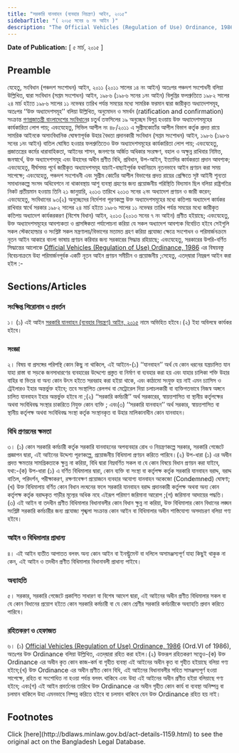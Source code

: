 ```yaml
---
title: "সরকারি যানবাহন (ব্যবহার নিয়ন্ত্রণ) আইন, ২০১৫"
sidebarTitle: "( ২০১৫ সনের ৬ নং আইন )"
description: "The Official Vehicles (Regulation of Use) Ordinance, 1986 রহিতক্রমে সরকারি যানবাহনের ব্যবহার নিয়ন্ত্রণকল্পে বিধান প্রণয়নের উদ্দেশ্যে প্রণীত আইন"
---
```


**Date of Publication:** [ ৫ মার্চ, ২০১৫ ]

## Preamble

যেহেতু, সংবিধান (পঞ্চদশ সংশোধন) আইন, ২০১১ (২০১১ সালের ১৪ নং আইন) অতঃপর পঞ্চদশ সংশোধনী বলিয়া উল্লিখিত, দ্বারা সংবিধান (সপ্তম সংশোধন) আইন, ১৯৮৬ (১৯৮৬ সনের ১নং আইন) বিলুপ্তির ফলশ্রুতিতে ১৯৮২ সালের ২৪ মার্চ হইতে ১৯৮৬ সালের ১১ নভেম্বর তারিখ পর্যন্ত সময়ের মধ্যে সামরিক ফরমান দ্বারা জারীকৃত অধ্যাদেশসমূহ, অতঃপর ‘‘উক্ত অধ্যাদেশসমূহ’’ বলিয়া উল্লিখিত, অনুমোদন ও সমর্থন (ratification and confirmation) সংক্রান্ত [গণপ্রজাতন্ত্রী বাংলাদেশের সংবিধান](/act-957.html "গণপ্রজাতন্ত্রী বাংলাদেশের সংবিধান")ের চতুর্থ তফসিলের ১৯ অনুচ্ছেদ বিলুপ্ত হওয়ায় উক্ত অধ্যাদেশসমূহের কার্যকারিতা লোপ পায়; এবংযেহেতু, সিভিল আপীল নং ৪৮/২০১১ এ সুপ্রীমকোর্টের আপীল বিভাগ কর্তৃক প্রদত্ত রায়ে সামরিক আইনকে অসাংবিধানিক ঘোষণাপূর্বক উহার বৈধতা প্রদানকারী সংবিধান (সপ্তম সংশোধন) আইন, ১৯৮৬ (১৯৮৬ সনের ১নং আইন) বাতিল ঘোষিত হওয়ার ফলশ্রুতিতেও উক্ত অধ্যাদেশসমূহের কার্যকারিতা লোপ পায়; এবংযেহেতু, প্রজাতন্ত্রের কর্মের ধারাবাহিকতা, আইনের শাসন, জনগণের অর্জিত অধিকার সংরক্ষণ, বহাল ও অক্ষুন্ন রাখিবার নিমিত্ত, জনস্বার্থে, উক্ত অধ্যাদেশসমূহ এবং উহাদের অধীন প্রণীত বিধি, প্রবিধান, উপ-আইন, ইত্যাদির কার্যকরতা প্রদান আবশ্যক; এবংযেহেতু, দীর্ঘসময় পূর্বে জারীকৃত অধ্যাদেশসমূহ যাচাই-বাছাইপূর্বক যথানিয়মে নূতনভাবে আইন প্রণয়ন করা সময় সাপেক্ষে; এবংযেহেতু, পঞ্চদশ সংশোধনী এবং সুপ্রীম কোর্টের আপীল বিভাগের প্রদত্ত রায়ের প্রেক্ষিতে সৃষ্ট আইনী শূন্যতা সমাধানকল্পে সংসদ অধিবেশনে না থাকাবস্থায় আশু ব্যবস্থা গ্রহণের জন্য প্রয়োজনীয় পরিস্থিতি বিদ্যমান ছিল বলিয়া রাষ্ট্রপতির নিকট প্রতীয়মান হওয়ায় তিনি ২১ জানুয়ারি, ২০১৩ তারিখে ২০১৩ সনের ২নং অধ্যাদেশ প্রণয়ন ও জারী করেন; এবংযেহেতু, সংবিধানের ৯৩(২) অনুচ্ছেদের নির্দেশনা পূরণকল্পে উক্ত অধ্যাদেশসমূহের মধ্যে কতিপয় অধ্যাদেশ কার্যকর রাখিবার স্বার্থে সরকার ১৯৮২ সালের ২৪ মার্চ হইতে ১৯৮৬ সালের ১১ নভেম্বর তারিখ পর্যন্ত সময়ের মধ্যে জারীকৃত কতিপয় অধ্যাদেশ কার্যকরকরণ (বিশেষ বিধান) আইন, ২০১৩ (২০১৩ সনের ৭ নং আইন) প্রণীত হইয়াছে; এবংযেহেতু, উক্ত অধ্যাদেশসমূহের আবশ্যকতা ও প্রাসঙ্গিকতা পর্যালোচনা করিয়া যে সকল অধ্যাদেশ আবশ্যক বিবেচিত হইবে সেইগুলি সকল স্টেকহোল্ডার ও সংশ্লিষ্ট সকল মন্ত্রণালয়/বিভাগের মতামত গ্রহণ করিয়া প্রযোজ্য ক্ষেত্রে সংশোধন ও পরিমার্জনক্রমে নূতন আইন আকারে বাংলা ভাষায় প্রণয়ন করিবার জন্য সরকারের সিদ্ধান্ত রহিয়াছে; এবংযেহেতু, সরকারের উপরি-বর্ণিত সিদ্ধান্তের আলোকে [Official Vehicles (Regulation of Use) Ordinance, 1986](/laws/volume-26/act-695 "Official Vehicles (Regulation of Use) Ordinance, 1986") এর বিষয়বস্তু বিবেচনাক্রমে উহা পরিমার্জনপূর্বক একটি নূতন আইন প্রণয়ন সমীচীন ও প্রয়োজনীয় ;সেহেতু, এতদ্‌দ্বারা নিম্নরূপ আইন করা হইল :-

## Sections/Articles

### সংক্ষিপ্ত শিরোনাম ও প্রবর্তন

১। (১) এই আইন [সরকারি যানবাহন (ব্যবহার নিয়ন্ত্রণ) আইন, ২০১৫](/laws/volume-45/act-1159 "সরকারি যানবাহন (ব্যবহার নিয়ন্ত্রণ) আইন, ২০১৫") নামে অভিহিত হইবে।(২) ইহা অবিলম্বে কার্যকর হইবে।

### সংজ্ঞা

২। বিষয় বা প্রসঙ্গের পরিপন্থি কোন কিছু না থাকিলে, এই আইনে-(১) ‘‘যানবাহন’’ অর্থ যে কোন ধরনের যন্ত্রচালিত যান যাহা রাস্তা বা সড়কে জনসাধারণের ব্যবহারের উদ্দেশ্যে প্রস্তুত বা নির্মাণ বা ব্যবহার করা হয় এবং যাহার চালিকা শক্তি উহার বাহির বা ভিতর বা অন্য কোন উৎস হইতে সরবরাহ করা হইয়া থাকে, এবং কাঠামো সংযুক্ত হয় নাই এমন চ্যাসিস ও ট্রেইলারও ইহার অন্তর্ভুক্ত হইবে; তবে সংস্থাপিত রেলপথ বা মেট্রোরেল দিয়া চলাচলকারী বা ব্যক্তিগতভাবে নিজস্ব অঙ্গনে চালিত যানবাহন ইহার অন্তর্ভুক্ত হইবে না ;(২) ‘‘সরকারি কর্মচারী’’ অর্থ সরকারের, স্বায়ত্তশাসিত বা স্থানীয় কর্তৃপক্ষের অথবা সংবিধিবদ্ধ সংস্থার চাকরিতে নিযুক্ত কোন ব্যক্তি ; এবং(৩) ‘‘সরকারি যানবাহন’’ অর্থ সরকার, স্বায়ত্তশাসিত বা স্থানীয় কর্তৃপক্ষ অথবা সংবিধিবদ্ধ সংস্থা কর্তৃক সংস্থানকৃত বা উহার মালিকানাধীন কোন যানবাহন।

### বিধি প্রণয়নের ক্ষমতা

৩। (১) কোন সরকারি কর্মচারী কর্তৃক সরকারি যানবাহনের অপব্যবহার রোধ ও নিয়ন্ত্রণকল্পে সরকার, সরকারি গেজেটে প্রজ্ঞাপন দ্বারা, এই আইনের উদ্দেশ্য পূরণকল্পে, প্রয়োজনীয় বিধিমালা প্রণয়ন করিতে পারিবে।(২) উপ-ধারা (১) এর অধীন প্রদত্ত ক্ষমতার সামগ্রিকতাকে ক্ষুন্ন না করিয়া, বিধি দ্বারা নিম্নবর্ণিত সকল বা যে কোন বিষয়ে বিধান প্রণয়ন করা যাইবে, যথা:-(ক) উপ-ধারা (১) এ বর্ণিত বিধিমালার দ্বারা, কোন ব্যক্তি বা সংস্থা বা কর্তৃপক্ষ কর্তৃক সরকারি যানবাহন বরাদ্দ, বরাদ্দ বাতিল, পরিদর্শন, পরীক্ষাকরণ, রক্ষণাবেক্ষণ প্রয়োজনে ব্যবহার অযোগ্য যানবাহন অকেজো (Condemned) ঘোষণা;(খ) উক্ত বিধিমালায় বর্ণিত কোন বিধান লংঘনের ফলে সরকারি যানবাহন বরাদ্দ প্রদানকারী কর্তৃপক্ষ অথবা অন্য কোন কর্তৃপক্ষ কর্তৃক বরাদ্দকৃত গাড়ীর মূল্যের অধিক নহে এইরূপ পরিমাণ জরিমানা আরোপ ;(গ) জরিমানা আদায়ের পদ্ধতি।(৩) এই আইন বা তদধীন প্রণীত বিধিমালার বিধানাবলীর কোন বিধান ক্ষুন্ন না করিয়া, উক্ত বিধিমালার কোন বিধানের লঙ্ঘন সংশ্লিষ্ট সরকারি কর্মচারীর জন্য প্রযোজ্য শৃঙ্খলা সংক্রান্ত কোন আইন বা বিধিমালার অধীন শাস্তিযোগ্য অসদাচরণ বলিয়া গণ্য হইবে।

### আইন ও বিধিমালার প্রাধান্য

৪। এই আইন ব্যতীত আপাতত বলবৎ অন্য কোন আইন বা ইনস্ট্রুমেন্ট বা দলিলে অসামঞ্জস্যপূর্ণ যাহা কিছুই থাকুক না কেন, এই আইন ও তদধীন প্রণীত বিধিমালার বিধানাবলী প্রাধান্য পাইবে।

### অব্যাহতি

৫। সরকার, সরকারি গেজেটে প্রকাশিত সাধারণ বা বিশেষ আদেশ দ্বারা, এই আইনের অধীন প্রণীত বিধিমালার সকল বা যে কোন বিধানের প্রয়োগ হইতে কোন সরকারি কর্মচারী বা যে কোন শ্রেণীর সরকারি কর্মচারীকে অব্যাহতি প্রদান করিতে পারিবে।

### রহিতকরণ ও হেফাজত

৬। (১) [Official Vehicles (Regulation of Use) Ordinance, 1986](/laws/volume-26/act-695 "Official Vehicles (Regulation of Use) Ordinance, 1986") (Ord.VI of 1986), অতঃপর উক্ত Ordinance বলিয়া উল্লিখিত, এতদ্‌দ্বারা রহিত করা হইল।(২) উক্তরূপ রহিতকরণ সত্ত্বেও-(ক) উক্ত Ordinance এর অধীন কৃত কোন কাজ-কর্ম বা গৃহীত ব্যবস্থা এই আইনের অধীন কৃত বা গৃহীত হইয়াছে বলিয়া গণ্য হইবে;(খ) উক্ত Ordinance এর অধীন প্রণীত কোন বিধি, এই আইনের বিধানাবলীর সহিত সামঞ্জস্যপূর্ণ হওয়া সাপেক্ষে, রহিত বা সংশোধিত না হওয়া পর্যন্ত বলবৎ থাকিবে এবং উহা এই আইনের অধীন প্রণীত হইয়া বলিয়াছে গণ্য হইবে; এবং(গ) এই আইন প্রবর্তনের তারিখে উক্ত Ordinance এর অধীন গৃহীত কোন কার্য বা ব্যবস্থা অনিষ্পন্ন বা চলমান থাকিলে উহা এমনভাবে নিষ্পন্ন করিতে হইবে বা চলমান থাকিবে যেন উক্ত Ordinance রহিত হয় নাই।

## Footnotes

<Note>
  Click [here](http://bdlaws.minlaw.gov.bd/act-details-1159.html) to see the original act on the Bangladesh Legal Database.
</Note>
